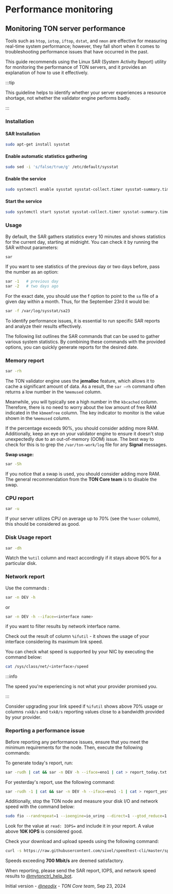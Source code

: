 
# Performance monitoring

## Monitoring TON server performance

Tools such as `htop`, `iotop`, `iftop`, `dstat`, and `nmon` are effective for measuring real-time system performance; however, they fall short when it comes to troubleshooting performance issues that have occurred in the past.

This guide recommends using the Linux SAR (System Activity Report) utility for monitoring the performance of TON servers, and it provides an explanation of how to use it effectively.

:::tip

This guideline helps to identify whether your server experiences a resource shortage, not whether the validator engine performs badly.

:::

### Installation

#### SAR Installation

```bash
sudo apt-get install sysstat
```

#### Enable automatic statistics gathering

```bash
sudo sed -i 's/false/true/g' /etc/default/sysstat
```

#### Enable the service

```bash
sudo systemctl enable sysstat sysstat-collect.timer sysstat-summary.timer
```

#### Start the service

```bash
sudo systemctl start sysstat sysstat-collect.timer sysstat-summary.timer
```

### Usage

By default, the SAR gathers statistics every 10 minutes and shows statistics for the current day, starting at midnight. You can check it by running the SAR without parameters:

```bash
sar
```

If you want to see statistics of the previous day or two days before, pass the number as an option:

```bash
sar -1   # previous day
sar -2   # two days ago
```

For the exact date, you should use the f option to point to the `sa` file of a given day within a month. Thus, for the September 23rd it would be:

```bash
sar -f /var/log/sysstat/sa23
```

To identify performance issues, it is essential to run specific SAR reports and analyze their results effectively.

The following list outlines the SAR commands that can be used to gather various system statistics. By combining these commands with the provided options, you can quickly generate reports for the desired date.

### Memory report

```bash
sar -rh
```

The TON validator engine uses the **jemalloc** feature, which allows it to cache a significant amount of data. As a result, the `sar —rh` command often returns a low number in the `%memused` column.

Meanwhile, you will typically see a high number in the `kbcached` column. Therefore, there is no need to worry about the low amount of free RAM indicated in the `kbmemfree` column. The key indicator to monitor is the value shown in the `%memused` column.

If the percentage exceeds 90%, you should consider adding more RAM. Additionally, keep an eye on your validator engine to ensure it doesn't stop unexpectedly due to an out-of-memory (OOM) issue. The best way to check for this is to grep the `/var/ton-work/log` file for any **Signal** messages.

**Swap usage:**

```bash
sar -Sh
```

If you notice that a swap is used, you should consider adding more RAM. The general recommendation from the **TON Core team** is to disable the swap.

### CPU report

```bash
sar -u
```

If your server utilizes CPU on average up to 70% (see the `%user` column), this should be considered as good.

### Disk Usage report

```bash
sar -dh
```

Watch the `%util` column and react accordingly if it stays above 90% for a particular disk.

### Network report

Use the commands :

```bash
sar -n DEV -h
```

or

```bash
sar -n DEV -h --iface=<interface name>
```

if you want to filter results by network interface name.

Check out the result of column `%ifutil` - it shows the usage of your interface considering its maximum link speed.

You can check what speed is supported by your NIC by executing the command below:

```bash
cat /sys/class/net/<interface>/speed
```

:::info

The speed you're experiencing is not what your provider promised you.

:::

Consider upgrading your link speed if `%ifutil` shows above 70% usage or columns `rxkB/s` and `txkB/s` reporting values close to a bandwidth provided by your provider.

### Reporting a performance issue

Before reporting any performance issues, ensure that you meet the minimum requirements for the node. Then, execute the following commands:

To generate today's report, run:

```bash
sar -rudh | cat && sar -n DEV -h --iface=eno1 | cat > report_today.txt
```

For yesterday's report, use the following command:

```bash
sar -rudh -1 | cat && sar -n DEV -h --iface=eno1 -1 | cat > report_yesterday.txt
```

Additionally, stop the TON node and measure your disk I/O and network speed with the command below:

```bash
sudo fio --randrepeat=1 --ioengine=io_uring --direct=1 --gtod_reduce=1 --name=test --filename=/var/ton-work/testfile --bs=4096 --iodepth=1 --size=40G --readwrite=randread --numjobs=1 --group_reporting
```

Look for the value at `read: IOPS=` and include it in your report. A value above **10K IOPS** is considered good.

Check your download and upload speeds using the following command:

```bash
curl -s https://raw.githubusercontent.com/sivel/speedtest-cli/master/speedtest.py | python3 -
```

Speeds exceeding **700 Mbit/s** are deemed satisfactory.

When reporting, please send the SAR report, IOPS, and network speed results to [@mytonctrl_help_bot](https://t.me/mytonctrl_help_bot).

Initial version - _[@neodix](https://t.me/neodix) - TON Core team_, Sep 23, 2024

<Feedback />

